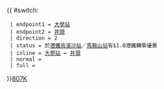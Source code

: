 {{ #switch: {{{format|}}}
  | endpoint1 = [[馬料水公共運輸交匯處|大學站]]
  | endpoint2 = [[井頭]]
  | direction = 2
  | status = 於[[港鐵]][[烏溪沙站]]／[[馬鞍山站 (香港)|馬鞍山站]]有$1.0港鐵轉乘優惠
  | inline = [[馬料水公共運輸交匯處|大學站]] ↔ [[井頭]]
  | normal =
  | full =
}}<noinclude>[[category:新界專線小巴路線模板|807K]]</noinclude>